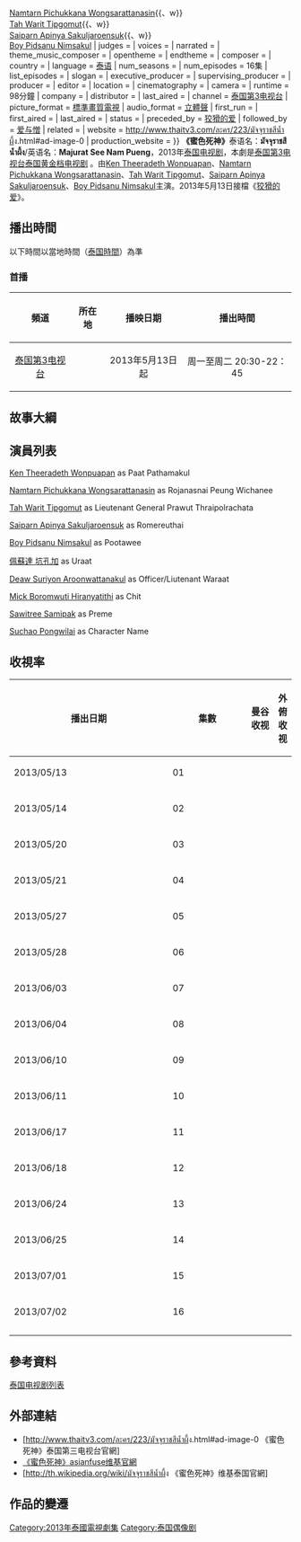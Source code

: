 {{Infobox Television
| show_name            = 蜜色死神
| original_name        = มัจจุราชสีน้ำผึ้ง/Majurat See Nam Pueng
| image                = 蜜色死神.jpg
| caption              = 
| show_name_2          = 
| genre                = [[泰国电视剧|泰国电视剧]]、[[泰国黄金档电视剧|泰国黄金档电视剧]]
| format               = 
| creator              = 
| developer            = 
| writer               =
| director             = 
| creative_director= 
| presenter            =
| starring             ={{Nowrap begin}}[[Ken_Theeradeth_Wonpuapan|Ken Theeradeth Wonpuapan]]{{、w}}<br />
[[Namtarn_Pichukkana_Wongsarattanasin|Namtarn Pichukkana Wongsarattanasin]]{{、w}}<br />
[[Tah_Warit_Tipgomut|Tah Warit Tipgomut]]{{、w}}<br />
[[Saiparn_Apinya_Sakuljaroensuk|Saiparn Apinya Sakuljaroensuk]]{{、w}}<br />
[[Boy_Pidsanu_Nimsakul|Boy Pidsanu Nimsakul]]{{Nowrap end}}
| judges               = 
| voices               = 
| narrated             = 
| theme_music_composer = 
| opentheme            = 
| endtheme             = 
| composer             = 
| country              = {{THA}}
| language             = [[泰语|泰语]]
| num_seasons          = <!-- or num_series -->
| num_episodes         = 16集
| list_episodes        = 
| slogan               = 
| executive_producer   = 
| supervising_producer =
| producer             = 
| editor               = 
| location             = {{THA}}
| cinematography       =
| camera               = 
| runtime              = 98分鐘
| company              =
| distributor          = 
| last_aired           = 
| channel              = [[泰国第3电视台|泰国第3电视台]]
| picture_format       = [[標準畫質電視|標準畫質電視]]
| audio_format         = [[立體聲|立體聲]]
| first_run            = {{THA}}
| first_aired          = {{start date|2013|05|13}}
| last_aired           ={{start date|2013}}
| status               = 
| preceded_by          = [[狡猾的爱|狡猾的爱]]
| followed_by          = [[爱与憎|爱与憎]]
| related              = 
| website              = http://www.thaitv3.com/ละคร/223/มัจจุราชสีน้ำผึ้ง.html#ad-image-0
| production_website   = 
}}
'''《蜜色死神》'''泰语名：'''มัจจุราชสีน้ำผึ้ง'''/英语名：'''Majurat See Nam Pueng'''，2013年[[泰国电视剧|泰国电视剧]]，本劇是[[泰国第3电视台|泰国第3电视台]][[泰国黄金档电视剧|泰国黄金档电视剧]] 。由[[Ken_Theeradeth_Wonpuapan|Ken Theeradeth Wonpuapan]]、[[Namtarn_Pichukkana_Wongsarattanasin|Namtarn Pichukkana Wongsarattanasin]]、[[Tah_Warit_Tipgomut|Tah Warit Tipgomut]]、[[Saiparn_Apinya_Sakuljaroensuk|Saiparn Apinya Sakuljaroensuk]]、[[Boy_Pidsanu_Nimsakul|Boy Pidsanu Nimsakul]]主演。2013年5月13日接檔《[[狡猾的爱|狡猾的爱]]》。

==播出時間==
以下時間以當地時間（[[國家標準時間|泰国時間]]）為準

===首播===
{| class="wikitable" 
|- 
!頻道||所在地||播映日期||播出時間
|- 
|<center>[[泰国第3电视台|泰国第3电视台]]||<center>{{THA}}|| <center>2013年5月13日起||<center>周一至周二 20:30-22：45
|}

==故事大綱==

==演員列表==
[[Ken_Theeradeth_Wonpuapan|Ken Theeradeth Wonpuapan]] as Paat Pathamakul

[[Namtarn_Pichukkana_Wongsarattanasin|Namtarn Pichukkana Wongsarattanasin]] as Rojanasnai Peung Wichanee

[[Tah_Warit_Tipgomut|Tah Warit Tipgomut]] as Lieutenant General Prawut Thraipolrachata

[[Saiparn_Apinya_Sakuljaroensuk|Saiparn Apinya Sakuljaroensuk]] as Romereuthai

[[Boy_Pidsanu_Nimsakul|Boy Pidsanu Nimsakul]] as Pootawee

[[佩蘇達_坑孔加|佩蘇達 坑孔加]] as Uraat

[[Deaw_Suriyon_Aroonwattanakul|Deaw Suriyon Aroonwattanakul]] as Officer/Liutenant Waraat

[[Mick_Boromwuti_Hiranyatithi|Mick Boromwuti Hiranyatithi]] as Chit

[[Sawitree_Samipak|Sawitree Samipak]] as Preme

[[Suchao_Pongwilai|Suchao Pongwilai]] as Character Name

== 收視率 ==
{|class="wikitable" width="75%"
|- align="center"
!width="8%"|播出日期||width="4%"|集數||width="8%"|曼谷收视||width="4%"|外俯收视
|-align=center
| 2013/05/13
| 01 
|
| 
|-
|-align=center
| 2013/05/14
| 02 
|
| 
|-
|-align=center
| 2013/05/20
| 03
|
| 
|-
|-align=center
| 2013/05/21
| 04
|
| 
|-
|-align=center
| 2013/05/27
| 05
|
| 
|-
|-align=center
| 2013/05/28
| 06
|
| 
|-
|-align=center
| 2013/06/03
| 07
|
| 
|-
|-align=center
| 2013/06/04
| 08
|
| 
|-
|-align=center
| 2013/06/10
| 09
|
| 
|-
|-align=center
| 2013/06/11
| 10
|
| 
|-
|-align=center
| 2013/06/17
| 11
|
| 
|-
|-align=center
| 2013/06/18
| 12
|
| 
|-
|-align=center
| 2013/06/24
| 13
|
| 
|-
|-align=center
| 2013/06/25
| 14
|
| 
|-
|-align=center
| 2013/07/01
| 15
|
| 
|-
|-align=center
| 2013/07/02
| 16
|
| 
|-
|-align=center
|}

== 參考資料 ==
[[泰国电视剧列表|泰国电视剧列表]]

== 外部連結 ==
*[http://www.thaitv3.com/ละคร/223/มัจจุราชสีน้ำผึ้ง.html#ad-image-0  《蜜色死神》泰国第三电视台官網] {{Wayback|url=http://www.thaitv3.com/%E0%B8%A5%E0%B8%B0%E0%B8%84%E0%B8%A3/223/%E0%B8%A1%E0%B8%B1%E0%B8%88%E0%B8%88%E0%B8%B8%E0%B8%A3%E0%B8%B2%E0%B8%8A%E0%B8%AA%E0%B8%B5%E0%B8%99%E0%B9%89%E0%B8%B3%E0%B8%9C%E0%B8%B6%E0%B9%89%E0%B8%87.html#ad-image-0 |date=20160531045120 }}
*[http://wiki.asianfuse.net/index.php/Majurat_See_Nam_Pueng  《蜜色死神》asianfuse维基官網] {{Wayback|url=http://wiki.asianfuse.net/index.php/Majurat_See_Nam_Pueng |date=20130620151647 }}
*[http://th.wikipedia.org/wiki/มัจจุราชสีน้ำผึ้ง  《蜜色死神》维基泰国官網] {{Wayback|url=http://th.wikipedia.org/wiki/%E0%B8%A1%E0%B8%B1%E0%B8%88%E0%B8%88%E0%B8%B8%E0%B8%A3%E0%B8%B2%E0%B8%8A%E0%B8%AA%E0%B8%B5%E0%B8%99%E0%B9%89%E0%B8%B3%E0%B8%9C%E0%B8%B6%E0%B9%89%E0%B8%87 |date=20200804031937 }}

== 作品的變遷 ==
{{電視節目的變遷	
|電視台={{flagicon|THA}}[[泰国第3电视台|泰国第3电视台]]
|播放檔次= 星期一至星期二20：30-22：45
|節目名稱= 蜜色死神<br />（2013.05.13）
|上一節目= [[狡猾的爱|狡猾的爱]]<br />（2013.03.18-2013.05.07）
|下一節目= [[爱与憎|爱与憎]]
}}

[[Category:2013年泰國電視劇集|Category:2013年泰國電視劇集]]
[[Category:泰国偶像剧|Category:泰国偶像剧]]